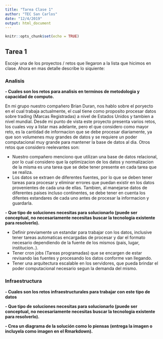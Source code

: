 ```yaml
---
title: "Tarea Clase 1"
author: "TEC San Carlos"
date: "12/4/2019"
output: html_document
---
```


```r
knitr::opts_chunk$set(echo = TRUE)
```

## Tarea 1

Escoje una de los proyectos / retos que llegaron a la lista que hicimos en clase. Ahora en mas detalle describe lo siquiente:

### Analisis

 **- Cuales son los retos para analisis en terminos de metodologia y capacidad de computo.**
 
 En mi grupo nuestro compañero Brian Duran, nos hablo sobre el poryecto en el cual trabaja actualmente, el cual tiene como proposito procesar datos sobre trading (Marcas Registradas) a nivel de Estados Unidos y tambien a nivel mundial.
 Desde mi punto de vista este proyecto presenta varios retos, los cuales voy a listar mas adelante, pero el que considero como mayor reto, es la cantidad de informacion que se debe procesar diariamente, ya que son volumenes muy grandes de datos y se requiere un poder computacional muy grande para mantener la base de datos al dia. Otros retos que considero reelevantes son:
 
 * Nuestro compañero menciono que utilizan una base de datos relacional, por lo cual considero que la optimizacion de los datos y normalizacion de la misma es una tarea que se debe tener presente en cada tarea que se realiza.
 * Los datos se extraen de diferentes fuentes, por lo que se deben tener tareas para procesar y eliminar errores que puedan existir en los datos provenientes de cada una de ellas. Tambien, al manejarse datos de diferentes paises incluso continentes, se debe tener en cuenta los difentes estandares de cada uno antes de procesar la informacion y guardarla.
 
 **- Que tipo de soluciones necesitas para solucionarlo (puede ser conceptual, no necesariamente necesitas buscar la tecnologia existente para resolverlo).**
 
 * Definir previamente un estandar para trabajar con los datos, inclusive tener tareas automaticas encargadas de procesar y dar el formato necesario dependiendo de la fuente de los mismos (pais, lugar, institucion..).
 * Tener cron jobs (Tareas programadas) que se encargen de estar revisando las fuentes y procesando los datos conforme van llegando.
 * Tener una arquitectura escalable en los servidores, que pueda brindar el poder computacional necesario segun la demanda del mismo.

### Infraestructura

 **- Cuales son los retos infraestructurales para trabajar con este tipo de datos**
 
 **- Que tipo de soluciones necesitas para solucionarlo (puede ser conceptual, no necesariamente necesitas buscar la tecnologia existente para resolverlo).**
 
**- Crea un diagrama de la solución como lo piensas (entrega la imagen o incluyela como imagen en el Rmarkdown).**
 
